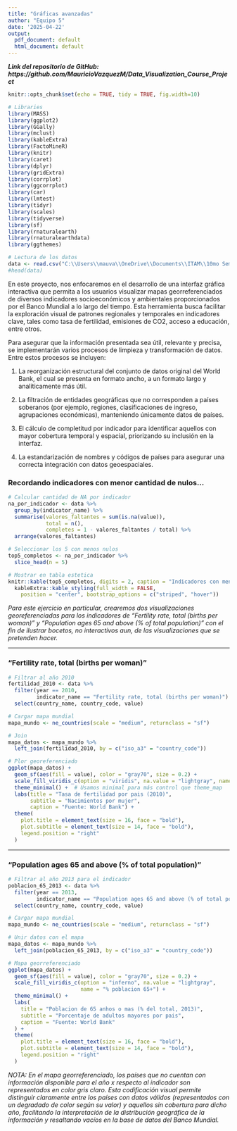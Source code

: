 ```yaml
---
title: "Gráficas avanzadas"
author: "Equipo 5"
date: '2025-04-22'
output:
  pdf_document: default
  html_document: default
---
```


***Link del repositorio de GitHub: https://github.com/MauricioVazquezM/Data_Visualization_Course_Project***

```r
knitr::opts_chunk$set(echo = TRUE, tidy = TRUE, fig.width=10)

# Libraries
library(MASS)  
library(ggplot2)
library(GGally)
library(mclust)
library(kableExtra)
library(FactoMineR)
library(knitr)
library(caret)
library(dplyr)
library(gridExtra)
library(corrplot)
library(ggcorrplot)
library(car)
library(lmtest)
library(tidyr)
library(scales)
library(tidyverse)
library(sf)
library(rnaturalearth)
library(rnaturalearthdata)
library(ggthemes)
```

```r
# Lectura de los datos
data <- read.csv("C:\\Users\\mauva\\OneDrive\\Documents\\ITAM\\10mo Semestre\\VISUALIZACION DE LA INFORMACION\\CODIGO\\PROJECT REPOSITORY\\Data_Visualization_Course_Project\\DATA\\ESGData_transformed.csv")
#head(data)
```

En este proyecto, nos enfocaremos en el desarrollo de una interfaz gráfica interactiva que permita a los usuarios visualizar mapas georreferenciados de diversos indicadores socioeconómicos y ambientales proporcionados por el Banco Mundial a lo largo del tiempo. Esta herramienta busca facilitar la exploración visual de patrones regionales y temporales en indicadores clave, tales como tasa de fertilidad, emisiones de CO2, acceso a educación, entre otros.

Para asegurar que la información presentada sea útil, relevante y precisa, se implementarán varios procesos de limpieza y transformación de datos. Entre estos procesos se incluyen:

1. La reorganización estructural del conjunto de datos original del World Bank, el cual se presenta en formato ancho, a un formato largo y analíticamente más útil.

2. La filtración de entidades geográficas que no corresponden a países soberanos (por ejemplo, regiones, clasificaciones de ingreso, agrupaciones económicas), manteniendo únicamente datos de países.

3. El cálculo de completitud por indicador para identificar aquellos con mayor cobertura temporal y espacial, priorizando su inclusión en la interfaz.

4. La estandarización de nombres y códigos de países para asegurar una correcta integración con datos geoespaciales.

### Recordando indicadores con menor cantidad de nulos...

```r
# Calcular cantidad de NA por indicador
na_por_indicador <- data %>%
  group_by(indicator_name) %>%
  summarise(valores_faltantes = sum(is.na(value)),
            total = n(),
            completes = 1 - valores_faltantes / total) %>%
  arrange(valores_faltantes)

# Seleccionar los 5 con menos nulos
top5_completos <- na_por_indicador %>%
  slice_head(n = 5)

# Mostrar en tabla estetica
knitr::kable(top5_completos, digits = 2, caption = "Indicadores con menor cantidad de nulos") %>%
  kableExtra::kable_styling(full_width = FALSE,
    position = "center", bootstrap_options = c("striped", "hover"))
```
_Para este ejercicio en particular, crearemos dos visualizaciones georeferenciadas para los indicadores de "Fertility rate, total (births per woman)" y "Population ages 65 and above (% of total population)" con el fin de ilustrar bocetos, no interactivos aun, de las visualizaciones que se pretenden hacer._

\newpage

---

### "Fertility rate, total (births per woman)"

```r
# Filtrar al año 2010
fertilidad_2010 <- data %>%
  filter(year == 2010,
         indicator_name == "Fertility rate, total (births per woman)") %>%
  select(country_name, country_code, value)

# Cargar mapa mundial
mapa_mundo <- ne_countries(scale = "medium", returnclass = "sf")

# Join
mapa_datos <- mapa_mundo %>%
  left_join(fertilidad_2010, by = c("iso_a3" = "country_code"))

# Plor georeferenciado
ggplot(mapa_datos) +
  geom_sf(aes(fill = value), color = "gray70", size = 0.2) +
  scale_fill_viridis_c(option = "viridis", na.value = "lightgray", name = "Tasa de fertilidad") +
  theme_minimal() +  # Usamos minimal para más control que theme_map
  labs(title = "Tasa de fertilidad por pais (2010)",
       subtitle = "Nacimientos por mujer",
       caption = "Fuente: World Bank") +
  theme(
    plot.title = element_text(size = 16, face = "bold"),
    plot.subtitle = element_text(size = 14, face = "bold"),
    legend.position = "right"
  )
```

---

###  "Population ages 65 and above (% of total population)"

```r
# Filtrar al año 2013 para el indicador
poblacion_65_2013 <- data %>%
  filter(year == 2013,
         indicator_name == "Population ages 65 and above (% of total population)") %>%
  select(country_name, country_code, value)

# Cargar mapa mundial
mapa_mundo <- ne_countries(scale = "medium", returnclass = "sf")

# Unir datos con el mapa
mapa_datos <- mapa_mundo %>%
  left_join(poblacion_65_2013, by = c("iso_a3" = "country_code"))

# Mapa georreferenciado
ggplot(mapa_datos) +
  geom_sf(aes(fill = value), color = "gray70", size = 0.2) +
  scale_fill_viridis_c(option = "inferno", na.value = "lightgray",
                       name = "% poblacion 65+") +
  theme_minimal() +
  labs(
    title = "Poblacion de 65 anhos o mas (% del total, 2013)",
    subtitle = "Porcentaje de adultos mayores por pais",
    caption = "Fuente: World Bank"
  ) +
  theme(
    plot.title = element_text(size = 16, face = "bold"),
    plot.subtitle = element_text(size = 14, face = "bold"),
    legend.position = "right"
  )
```

_NOTA: En el mapa georreferenciado, los países que no cuentan con información disponible para el año x respecto al indicador son representados en color gris claro. Esta codificación visual permite distinguir claramente entre los países con datos válidos (representados con un degradado de color según su valor) y aquellos sin cobertura para dicho año, facilitando la interpretación de la distribución geográfica de la información y resaltando vacíos en la base de datos del Banco Mundial._
